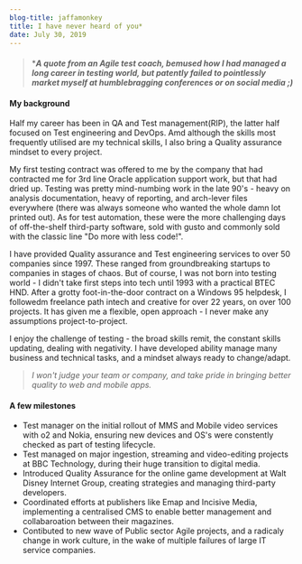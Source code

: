 ```yaml
---
blog-title: jaffamonkey
title: I have never heard of you*
date: July 30, 2019
---
```


####
> ***_A quote from an Agile test coach, bemused how I had managed a long career in testing world, but patently failed to pointlessly market myself at humblebragging conferences or on social media ;)_**

#### My background

Half my career has been in QA and Test management(RIP), the latter half focused on Test engineering and DevOps.  Amd although the skills most frequently utilised are my technical skills, I also bring a Quality assurance mindset to every project. 

My first testing contract was offered to me by the company that had contracted me for 3rd line Oracle application support work, but that had dried up.  Testing was pretty mind-numbing work in the late 90's - heavy on analysis documentation, heavy of reporting, and arch-lever files everywhere (there was always someone who wanted the whole damn lot printed out). As for test automation, these were the more challenging days of off-the-shelf third-party software, sold with gusto and commonly sold with the classic line "Do more with less code!". 

I have provided Quality assurance and Test engineering services to over 50 companies since 1997. These ranged from groundbreaking startups to companies in stages of chaos. But of course, I was not born into testing world - I didn't take first steps into tech until 1993 with a practical BTEC HND. After a grotty foot-in-the-door contract on a Windows 95 helpdesk, I followedm freelance path intech and creative for over 22 years, on over 100 projects. It has given me a flexible, open approach - I never make any assumptions project-to-project.  

I enjoy the challenge of testing - the broad skills remit, the constant skills updating, dealing with negativity.  I have developed ability manage many business and technical tasks, and a mindset always ready to change/adapt. 

> _I won't judge your team or company, and take pride in bringing better quality to web and mobile apps._

#### A few milestones

* Test manager on the initial rollout of MMS and Mobile video services with o2 and Nokia, ensuring new devices and OS's were constently checked as part of testing lifecycle. 
* Test managed on major ingestion, streaming and video-editing projects at BBC Technology, during their huge transition to digital media.
* Introduced Quality Assurance for the online game development at Walt Disney Internet Group, creating strategies and managing third-party developers.
* Coordinated efforts at publishers like Emap and Incisive Media, implementing a centralised CMS to enable better management and collabaroation between their magazines.
* Contibuted to new wave of Public sector Agile projects, and a radicaly change in work culture, in the wake of multiple failures of large IT service companies.